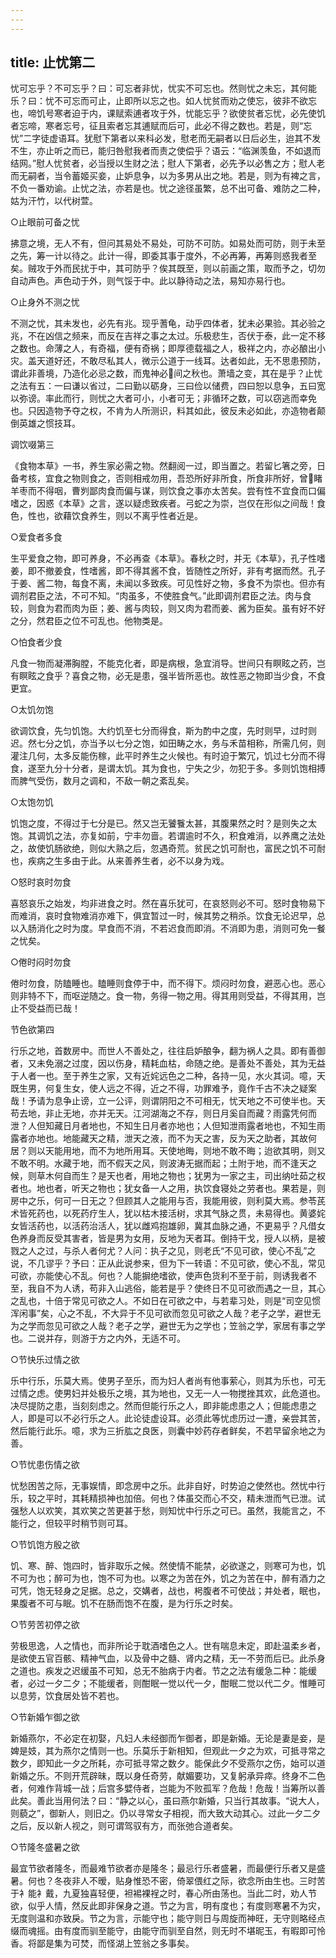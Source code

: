 ```yaml
---
---
---
```

title: 止忧第二
---





忧可忘乎？不可忘乎？曰：可忘者非忧，忧实不可忘也。然则忧之未忘，其何能乐？曰：忧不可忘而可止，止即所以忘之也。如人忧贫而劝之使忘，彼非不欲忘也，啼饥号寒者迫于内，课赋索逋者攻于外，忧能忘乎？欲使贫者忘忧，必先使饥者忘啼，寒者忘号，征且索者忘其逋赋而后可，此必不得之数也。若是，则“忘忧”二字徒虚语耳。犹慰下第者以来科必发，慰老而无嗣者以日后必生，迨其不发不生，亦止听之而已，能归咎慰我者而责之使偿乎？语云：“临渊羡鱼，不如退而结网。”慰人忧贫者，必当授以生财之法；慰人下第者，必先予以必售之方；慰人老而无嗣者，当令蓄姬买妾，止妒息争，以为多男从出之地。若是，则为有裨之言，不负一番劝谕。止忧之法，亦若是也。忧之途径虽繁，总不出可备、难防之二种，姑为汗竹，以代树萱。

○止眼前可备之忧

拂意之境，无人不有，但问其易处不易处，可防不可防。如易处而可防，则于未至之先，筹一计以待之。此计一得，即委其事于度外，不必再筹，再筹则惑我者至矣。贼攻于外而民扰于中，其可防乎？俟其既至，则以前画之策，取而予之，切勿自动声色。声色动于外，则气馁于中。此以静待动之法，易知亦易行也。

○止身外不测之忧

不测之忧，其未发也，必先有兆。现乎蓍龟，动乎四体者，犹未必果验。其必验之兆，不在凶信之频来，而反在吉祥之事之太过。乐极悲生，否伏于泰，此一定不移之数也。命薄之人，有奇福，便有奇祸；即厚德载福之人，极祥之内，亦必酿出小灾。盖天道好还，不敢尽私其人，微示公道于一线耳。达者如此，无不思患预防，谓此非善境，乃造化必忌之数，而鬼神必间之秋也。萧墙之变，其在是乎？止忧之法有五：一曰谦以省过，二曰勤以砺身，三曰俭以储费，四曰恕以息争，五曰宽以弥谤。率此而行，则忧之大者可小，小者可无；非循环之数，可以窃逃而幸免也。只因造物予夺之权，不肯为人所测识，料其如此，彼反未必如此，亦造物者颠倒英雄之惯技耳。







调饮啜第三



《食物本草》一书，养生家必需之物。然翻阅一过，即当置之。若留匕箸之旁，日备考核，宜食之物则食之，否则相戒勿用，吾恐所好非所食，所食非所好，曾睹羊枣而不得咽，曹刿鄙肉食而偏与谋，则饮食之事亦太苦矣。尝有性不宜食而口偏嗜之，因惑《本草》之言，遂以疑虑致疾者。弓蛇之为崇，岂仅在形似之间哉！食色，性也，欲藉饮食养生，则以不离乎性者近是。

○爱食者多食

生平爱食之物，即可养身，不必再查《本草》。春秋之时，并无《本草》，孔子性嗜姜，即不撤姜食，性嗜酱，即不得其酱不食，皆随性之所好，非有考据而然。孔子于姜、酱二物，每食不离，未闻以多致疾。可见性好之物，多食不为崇也。但亦有调剂君臣之法，不可不知。“肉虽多，不使胜食气。”此即调剂君臣之法。肉与食较，则食为君而肉为臣；姜、酱与肉较，则又肉为君而姜、酱为臣矣。虽有好不好之分，然君臣之位不可乱也。他物类是。

○怕食者少食

凡食一物而凝滞胸膛，不能克化者，即是病根，急宜消导。世间只有瞑眩之药，岂有瞑眩之食乎？喜食之物，必无是患，强半皆所恶也。故性恶之物即当少食，不食更宜。

○太饥勿饱

欲调饮食，先匀饥饱。大约饥至七分而得食，斯为酌中之度，先时则早，过时则迟。然七分之饥，亦当予以七分之饱，如田畴之水，务与禾苗相称，所需几何，则灌注几何，太多反能伤稼，此平时养生之火候也。有时迫于繁冗，饥过七分而不得食，遂至九分十分者，是谓太饥。其为食也，宁失之少，勿犯于多。多则饥饱相搏而脾气受伤，数月之调和，不敌一朝之紊乱矣。

○太饱勿饥

饥饱之度，不得过于七分是已。然又岂无饕餮太甚，其腹果然之时？是则失之太饱。其调饥之法，亦复如前，宁丰勿啬。若谓逾时不久，积食难消，以养鹰之法处之，故使饥肠欲绝，则似大熟之后，忽遇奇荒。贫民之饥可耐也，富民之饥不可耐也，疾病之生多由于此。从来善养生者，必不以身为戏。

○怒时哀时勿食

喜怒哀乐之始发，均非进食之时。然在喜乐犹可，在哀怒则必不可。怒时食物易下而难消，哀时食物难消亦难下，俱宜暂过一时，候其势之稍杀。饮食无论迟早，总以入肠消化之时为度。早食而不消，不若迟食而即消。不消即为患，消则可免一餐之忧矣。

○倦时闷时勿食

倦时勿食，防瞌睡也。瞌睡则食停于中，而不得下。烦闷时勿食，避恶心也。恶心则非特不下，而呕逆随之。食一物，务得一物之用。得其用则受益，不得其用，岂止不受益而已哉！







节色欲第四



行乐之地，首数房中。而世人不善处之，往往启妒酿争，翻为祸人之具。即有善御者，又未免溺之过度，因以伤身，精耗血枯，命随之绝。是善处不善处，其为无益于人者一也。至于养生之家，又有近姹远色之二种，各持一见，水火其词。噫，天既生男，何复生女，使人远之不得，近之不得，功罪难予，竟作千古不决之疑案哉！予请为息争止谤，立一公评，则谓阴阳之不可相无，忧天地之不可使半也。天苟去地，非止无地，亦并无天。江河湖海之不存，则日月奚自而藏？雨露凭何而泄？人但知藏日月者地也，不知生日月者亦地也；人但知泄雨露者地也，不知生雨露者亦地也。地能藏天之精，泄天之液，而不为天之害，反为天之助者，其故何居？则以天能用地，而不为地所用耳。天使地晦，则地不敢不晦；迨欲其明，则又不敢不明。水藏于地，而不假天之风，则波涛无据而起；土附于地，而不逢天之候，则草木何自而生？是天也者，用地之物也；犹男为一家之主，司出纳吐茹之权者也。地也者，听天之物也；犹女备一人之用，执饮食寝处之劳者也。果若是，则房中之乐，何可一日无之？但顾其人之能用与否，我能用彼，则利莫大焉。参苓芪术皆死药也，以死药疗生人，犹以枯木接活树，求其气脉之贯，未易得也。黄婆姹女皆活药也，以活药治活人，犹以雌鸡抱雄卵，冀其血脉之通，不更易乎？凡借女色养身而反受其害者，皆是男为女用，反地为天者耳。倒持干戈，授人以柄，是被戮之人之过，与杀人者何尤？人问：执子之见，则老氏“不见可欲，使心不乱”之说，不几谬乎？予曰：正从此说参来，但为下一转语：不见可欲，使心不乱，常见可欲，亦能使心不乱。何也？人能摒绝嗜欲，使声色货利不至于前，则诱我者不至，我自不为人诱，苟非入山逃俗，能若是乎？使终日不见可欲而遇之一旦，其心之乱也，十倍于常见可欲之人。不如日在可欲之中，与若辈习处，则是“司空见惯浑闲事”矣，心之不乱，不大异于不见可欲而忽见可欲之人哉？老子之学，避世无为之学而忽见可欲之人哉？老子之学，避世无为之学也；笠翁之学，家居有事之学也。二说并存，则游于方之内外，无适不可。

○节快乐过情之欲

乐中行乐，乐莫大焉。使男子至乐，而为妇人者尚有他事萦心，则其为乐也，可无过情之虑。使男妇并处极乐之境，其为地也，又无一人一物搅挫其欢，此危道也。决尽提防之患，当刻刻虑之。然而但能行乐之人，即非能虑患之人；但能虑患之人，即是可以不必行乐之人。此论徒虚设耳。必须此等忧虑历过一遭，亲尝其苦，然后能行此乐。噫，求为三折肱之良医，则囊中妙药存者鲜矣，不若早留余地之为善。

○节忧患伤情之欲

忧愁困苦之际，无事娱情，即念房中之乐。此非自好，时势迫之使然也。然忧中行乐，较之平时，其耗精损神也加倍。何也？体虽交而心不交，精未泄而气已泄。试强愁人以欢笑，其欢笑之苦更甚于愁，则知忧中行乐之可已。虽然，我能言之，不能行之，但较平时稍节则可耳。

○节饥饱方殷之欲

饥、寒、醉、饱四时，皆非取乐之候。然使情不能禁，必欲遂之，则寒可为也，饥不可为也；醉可为也，饱不可为也。以寒之为苦在外，饥之为苦在中，醉有酒力之可凭，饱无轻身之足据。总之，交媾者，战也，枵腹者不可使战；并处者，眠也，果腹者不可与眠。饥不在肠而饱不在腹，是为行乐之时矣。

○节劳苦初停之欲

劳极思逸，人之情也，而非所论于耽酒嗜色之人。世有喘息未定，即赴温柔乡者，是欲使五官百骸、精神气血，以及骨中之髓、肾内之精，无一不劳而后已。此杀身之道也。疾发之迟缓虽不可知，总无不胎病于内者。节之之法有缓急二种：能缓者，必过一夕二夕；不能缓者，则酣眠一觉以代一夕，酣眠二觉以代二夕。惟睡可以息劳，饮食居处皆不若也。

○节新婚乍御之欲

新婚燕尔，不必定在初娶，凡妇人未经御而乍御者，即是新婚。无论是妻是妾，是婢是妓，其为燕尔之情则一也。乐莫乐于新相知，但观此一夕之为欢，可抵寻常之数夕，即知此一夕之所耗，亦可抵寻常之数夕。能保此夕不受燕尔之伤，始可以道新婚之乐。不则开荒辟昧，既以身任奇劳，献媚要功，又复躬承异瘁。终身不二色者，何难作背城一战；后宫多嬖侍者，岂能为不败孤军？危哉！危哉！当筹所以善此矣。善此当用何法？曰：“静之以心，虽曰燕尔新婚，只当行其故事。“说大人，则藐之”，御新人，则旧之。仍以寻常女子相视，而大致大动其心。过此一夕二夕之后，反以新人视之，则可谓驾驭有方，而张弛合道者矣。

○节隆冬盛暑之欲

最宜节欲者隆冬，而最难节欲者亦是隆冬；最忌行乐者盛暑，而最便行乐者又是盛暑。何也？冬夜非人不暧，贴身惟恐不密，倚翠偎红之际，欲念所由生也。三时苦于衤能衤戴，九夏独喜轻便，袒裼裸裎之时，春心所由荡也。当此二时，劝人节欲，似乎人情，然反此即非保身之道。节之为言，明有度也；有度则寒暑不为灾，无度则温和亦致戾。节之为言，示能守也；能守则日与周旋而神旺，无守则略经点缀而魂摇。由有度而驯至能守，由能守而驯至自然，则无时不堪昵玉，有暇即可怜香。将鄙是集为可焚，而怪湖上笠翁之多事矣。